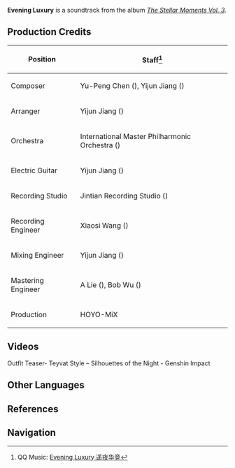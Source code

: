 {{Soundtrack Infobox
|title          = 
|image          = The Stellar Moments Vol. 3.png
|album          = The Stellar Moments Vol. 3
|disc           = 
|number         = 16
|featured       =
|featured2      =
|featured3      =
|featured_disc  =
|featured_disc2 =
|featured_disc3 =
|youtube_id     = SG3z1_NMPUw
|spotify_id     = 1GuRgII0eD8pKuK2SJejmu
|played_in      = Outfit Teaser
|during         = [https://youtu.be/lm6SmdoMB1g Outfit Teaser: Teyvat Style – Silhouettes of the Night]
|domain         =
|previous       = Storm Chaser
|next           = Winding Through Avidya
}}
'''Evening Luxury''' is a soundtrack from the album ''[[The Stellar Moments Vol. 3]]''.

==Production Credits==
{| class="wikitable" style="text-align:left; height:0.5em"
! Position
! Staff<ref>QQ Music: [https://y.qq.com/n/ryqq/songDetail/004EkY2k3N7Uyz Evening Luxury 遥夜华竞]</ref>
|-
! Composer
| Yu-Peng Chen ({{zh|陈致逸}}), Yijun Jiang ({{zh|姜以君}})
|-
! Arranger
| Yijun Jiang ({{zh|姜以君}})
|-
! Orchestra
| International Master Philharmonic Orchestra ({{zh|国际首席爱乐乐团}})
|-
! Electric Guitar
| Yijun Jiang ({{zh|姜以君}})
|-
! Recording Studio
| Jintian Recording Studio ({{zh|金田录音棚}})
|-
! Recording Engineer
| Xiaosi Wang ({{zh|王小四}})
|-
! Mixing Engineer
| Yijun Jiang ({{zh|姜以君}})
|-
! Mastering Engineer
| A Lie ({{zh|阿烈}}), Bob Wu ({{zh|吴身宝}})
|-
! Production
| HOYO-MiX
|}

==Videos==
<gallery>
Outfit Teaser- Teyvat Style – Silhouettes of the Night - Genshin Impact
</gallery>
<!--
==Trivia==
-->
==Other Languages==
{{Other Languages
|en      = Evening Luxury
|zhs     = 遥夜华竞
|zhs_rm  = Yáoyè Huájìng
|zht     = 遙夜華競
|zht_rm  = Yáoyè Huájìng
|zh_tl   = 
|ja      = 遥夜のラグジュアリー
|ja_rm   = Youya no Ragujuarii{{Assumed}}
|ja_tl   = Long Night Luxury
}}

==References==
{{Reflist}}

==Navigation==
{{Soundtrack Navbox|The Stellar Moments}}